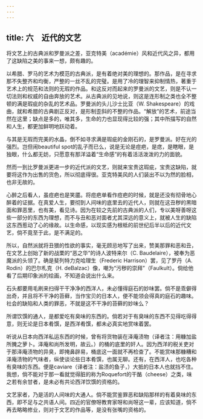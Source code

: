 ```yaml
---
---
---
```

title: 六　近代的文艺
---



将文艺上的古典派和罗曼派之差，亚克特美（académie）风和近代风之异，都用了这缺陷之美的事来一想，颇有趣的。

以希腊、罗马的艺术为模范的古典派，是有着绝对美的理想的。那作品，是在寻求那不失整齐和均衡，严整的一丝不乱的完璧。是用了冷的理智来抑制情热，著重于艺术上的规范和法则的无瑕的作品。和这反对而起来的罗曼派的文艺，则是不认一切法则和权威的自由奔放的艺术。从古典派的见地说，则这是连形制之类也全不整顿的满是瑕疵的杂乱的艺术品。罗曼派的头儿沙士比亚（W. Shakespeare）的戏曲，就和希腊的古典剧正反对，是形制歪斜的不整的作品。“解放”的艺术，前途当然在这里；缺点是多的，唯其多，生命的力也显现得比较的强；其中所描写的自然和人生，都更加鲜明地跃动着。

与其是无瑕而完美的水晶，倒不如寻求满是瑕疵的金刚石的，是罗曼派。好在光的强烈。岂但闹beautiful spot的乱子而已么，说是无论是痘疤，是痣，是瞎眼，是独眼，什么都无妨，只愿意有那洋溢着“生命感”的有着活活泼泼的力的面貌。

然而一到比罗曼派更进一步的近代派的文艺，则就来宝贵这瑕疵，宝贵这缺陷，就要将这作为出售的货色，所以彻底得很。亚克特美风的人们装出不以为然的脸相，也非无故的。

心醉之后看人，虽痘疤也是笑靥。将痘疤单看作痘疤的时候，就是还没有彻骨地心醉着的证据。在真爱人生，要彻到人间味的底里去的近代人，则就在这丑秽的黑暗面和罪恶里，也有美，看见诗。因为在较之先前的古典派的人们，专以美呀善呀这些一部分的东西为理想，而不与丑和恶对面者尤其深远的意义上，就被人生的缺陷这东西惹动了心的缘故。以生命感，以现实感为根柢的前世纪后半以后的近代文艺，倘不竟至于此，是不满足的。

所以，自然派就将丑猥的性欲的事实，毫无顾忌地写了出来，赞美那罪和恶和丑，在文艺上创始了新的战栗的“恶之华”的诗人波特来尔（C. Baudelaire），被奉为恶魔派的头领了。确是斐列特力克哈理生（Frederic Harrison）罢，见了罗丹（A. Rodin）的巴尔札克（H. deBalzac）像，嘲为“污秽的崇拜”（Faulkult）。倘给他看了后期印象派的绘画，不知道会说出什么来。

石头都要用毛刷来扫得干干净净的西洋人，未必懂得庭石的妙味罢。倘不是乖僻得出奇，并且将不干净的苔藓，当作宝贝的日本人，便不能领会得真的庭石的趣味。社会的缺陷和人类的罪恶，不就是这不干净的苔藓的妙味么？

所谓饮馔的通人，是都爱吃有臭味的东西的。倘若对于有臭味的东西不见得吃得得意，则无论是日本肴馔，是西洋肴馔，都未必真实地赏味着罢。

听说从日本向西洋私运东西的时候，曾有将货物装在泽庵渍物（译者注：用糠加盐所腌之萝卜。泽庵和尚所发明，故云。）的桶的底里的奸人。因为西洋的税关吏对于那泽庵渍物的异臭，即掩鼻辟易，桶底这一面就不再检查了。不能赏味那糠糟和泽庵渍物的气味者，纵使谈论些日本肴馔，也属无聊。还有，在西洋人，也吃各种有臭味的东西。便是caviare（译者注：盐渍的鱼子，）大抵的日本人也就挡不住。我想，倘不能对于那一看就觉得脏的称为Roquefort的干酪（cheese）之类，味之若有余甘者，是未必有共论西洋饮馔的资格的。

文艺家者，乃是活的人间味的大通人。倘不能赏鉴罪恶和缺陷那样的有着臭味的东西，即不足与之共语人间。四近的官僚呀教育家呀和尚呀这一辈，应该知道，倘不再去略略修业，则对于文艺的作品等，是没有张嘴的资格的。